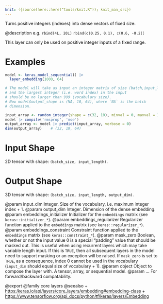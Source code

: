 ```yaml
---
knit: ({source(here::here("tools/knit.R")); knit_man_src})
---
```

Turns positive integers (indexes) into dense vectors of fixed size.

@description
e.g. `rbind(4L, 20L)` \eqn{\rightarrow}{->} `rbind(c(0.25, 0.1), c(0.6, -0.2))`

This layer can only be used on positive integer inputs of a fixed range.

# Examples
```r
model <- keras_model_sequential() |>
  layer_embedding(1000, 64)

# The model will take as input an integer matrix of size (batch,input_length),
# and the largest integer (i.e. word index) in the input
# should be no larger than 999 (vocabulary size).
# Now model$output_shape is (NA, 10, 64), where `NA` is the batch
# dimension.

input_array <- random_integer(shape = c(32, 10), minval = 0, maxval = 1000)
model |> compile('rmsprop', 'mse')
output_array <- model |> predict(input_array, verbose = 0)
dim(output_array)    # (32, 10, 64)
```

# Input Shape
2D tensor with shape: `(batch_size, input_length)`.

# Output Shape
3D tensor with shape: `(batch_size, input_length, output_dim)`.

@param input_dim Integer. Size of the vocabulary,
    i.e. maximum integer index + 1.
@param output_dim Integer. Dimension of the dense embedding.
@param embeddings_initializer Initializer for the `embeddings`
    matrix (see `keras::initializer_*`).
@param embeddings_regularizer Regularizer function applied to
    the `embeddings` matrix (see `keras::regularizer_*`).
@param embeddings_constraint Constraint function applied to
    the `embeddings` matrix (see `keras::constraint_*`).
@param mask_zero Boolean, whether or not the input value 0 is a special
    "padding" value that should be masked out.
    This is useful when using recurrent layers which
    may take variable length input. If this is `TRUE`,
    then all subsequent layers in the model need
    to support masking or an exception will be raised.
    If `mask_zero` is set to `TRUE`, as a consequence,
    index 0 cannot be used in the vocabulary (`input_dim` should
    equal size of vocabulary + 1).
@param object Object to compose the layer with. A tensor, array, or sequential model.
@param ... For forward/backward compatability.

@export
@family core layers
@seealso
+ <https:/keras.io/api/layers/core_layers/embedding#embedding-class>
+ <https://www.tensorflow.org/api_docs/python/tf/keras/layers/Embedding>
